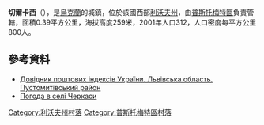 {{coord|49|34|56|N|23|54|12|E|scale:100000|display=title}}

'''切爾卡西'''（{{lang-uk|Черкаси}}），是[[烏克蘭|烏克蘭]]的城鎮，位於該國西部[[利沃夫州|利沃夫州]]，由[[普斯托梅特區|普斯托梅特區]]負責管轄，面積0.39平方公里，海拔高度259米，2001年人口312，人口密度每平方公里800人。

==參考資料==
*[http://www.uaidx.com/13/298/index Довідник поштових індексів України. Львівська область. Пустомитівський район]{{Wayback|url=http://www.uaidx.com/13/298/index |date=20161011013019 }}
* [http://weather.in.ua/ua/l'vovskaja/28266 Погода в селі Черкаси]{{Wayback|url=http://weather.in.ua/ua/l%27vovskaja/28266 |date=20160305101037 }}

[[Category:利沃夫州村落|Category:利沃夫州村落]]
[[Category:普斯托梅特區村落|Category:普斯托梅特區村落]]


{{Lviv-geo-stub}}